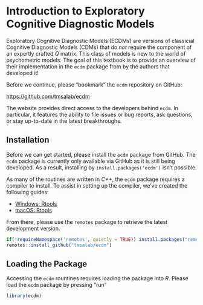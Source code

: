 # Introduction to Exploratory Cognitive Diagnostic Models {#intro}

Exploratory Cognitive Diagnostic Models (ECDMs) are versions of classicial 
Cognitive Diagnostic Models (CDMs) that do _not_ require the component of 
an expertly crafted _Q_ matrix. This class of models is new to the world of
psychometric models. The goal of this textbook is to provide an overview
of their implementation in the `ecdm` package from by the authors that 
developed it!

Before we continue, please "bookmark" the `ecdm` repository on GitHub:

<https://github.com/tmsalab/ecdm>

The website provides direct access to the developers behind `ecdm`. In particular,
it features the ability to file issues or bug reports, ask questions, or stay
up-to-date in the latest breakthroughs.

## Installation

Before we can get started, please install the `ecdm` package from GitHub.
The `ecdm` package is currently only available via GitHub as
it is still being developed. As a result, installing by
`install.packages('ecdm')` isn't possible. 

As many of the routines are written in _C++_, the `ecdm` package
requires a compiler to install. To assist in setting up the compiler, we've
created the following guides:

- [Windows: Rtools](http://thecoatlessprofessor.com/programming/installing-rtools-for-compiled-code-via-rcpp/)
- [macOS: Rtools](http://thecoatlessprofessor.com/programming/r-compiler-tools-for-rcpp-on-macos/)

From there, please use the `remotes` package to retrieve the latest development version.

```r
if(!requireNamespace('remotes', quietly = TRUE)) install.packages("remotes")
remotes::install_github("tmsalab/ecdm")
```

## Loading the Package

Accessing the `ecdm` rountines requires loading the package into _R_. Please
load the `ecdm` package by pressing "run"

```r
library(ecdm)
```
